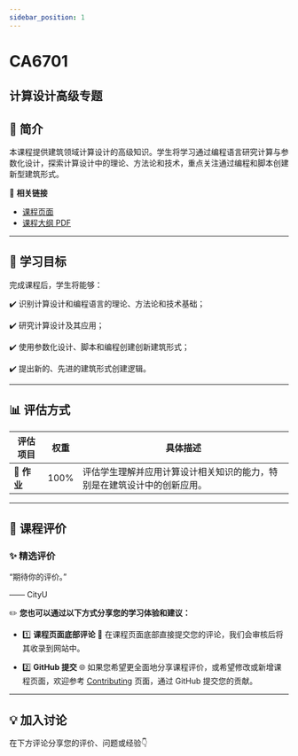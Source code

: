 ```yaml
---
sidebar_position: 1
---
```


# CA6701
## 计算设计高级专题

## **📘 简介**
本课程提供建筑领域计算设计的高级知识。学生将学习通过编程语言研究计算与参数化设计，探索计算设计中的理论、方法论和技术，重点关注通过编程和脚本创建新型建筑形式。

🔗 **相关链接**
- [课程页面](https://www.cityu.edu.hk/catalogue/pg/202425/course/CA6701.htm)
- [课程大纲 PDF](https://www.cityu.edu.hk/catalogue/pg/202425/course/CA6701.pdf)

---

## **🎯 学习目标**

完成课程后，学生将能够：

✔️ 识别计算设计和编程语言的理论、方法论和技术基础；

✔️ 研究计算设计及其应用；

✔️ 使用参数化设计、脚本和编程创建创新建筑形式；

✔️ 提出新的、先进的建筑形式创建逻辑。

---

## **📊 评估方式**

| **评估项目**          | **权重** | **具体描述**                                                                                       |
|----------------------|---------|---------------------------------------------------------------------------------------------------|
| **📝 作业**           | 100%    | 评估学生理解并应用计算设计相关知识的能力，特别是在建筑设计中的创新应用。                            |

---

## **💬 课程评价**

### ✨ **精选评价**
<div className={commentStyles.commentBox}>
    <p className={commentStyles.commentText}>
        “期待你的评价。”
    </p>
    <p className={commentStyles.commentAuthor}>—— CityU</p>
</div>

✏️ **您也可以通过以下方式分享您的学习体验和建议：**

- 1️⃣ **课程页面底部评论**
💬 在课程页面底部直接提交您的评论，我们会审核后将其收录到网站中。

- 2️⃣ **GitHub 提交**
🌐 如果您希望更全面地分享课程评价，或希望修改或新增课程页面，欢迎参考 [Contributing](https://penjc.github.io/cityU-navigator/contributing) 页面，通过 GitHub 提交您的贡献。

---

## **💡 加入讨论**

在下方评论分享您的评价、问题或经验👇
<Utterances />